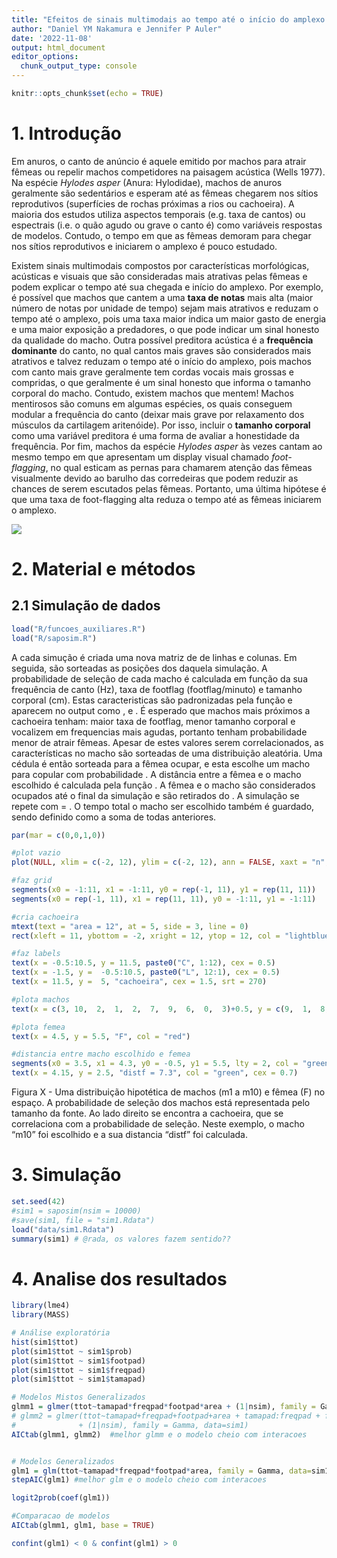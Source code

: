 ```yaml
---
title: "Efeitos de sinais multimodais ao tempo até o início do amplexo: um estudo de simulação"
author: "Daniel YM Nakamura e Jennifer P Auler"
date: '2022-11-08'
output: html_document
editor_options: 
  chunk_output_type: console
---
```


```r
knitr::opts_chunk$set(echo = TRUE)
```

# 1. Introdução

Em anuros, o canto de anúncio é aquele emitido por machos para atrair fêmeas ou repelir machos competidores na paisagem acústica (Wells 1977). Na espécie *Hylodes asper* (Anura: Hylodidae), machos de anuros geralmente são sedentários e esperam até as fêmeas chegarem nos sítios reprodutivos (superfícies de rochas próximas a rios ou cachoeira). A maioria dos estudos utiliza aspectos temporais (e.g. taxa de cantos) ou espectrais (i.e. o quão agudo ou grave o canto é) como variáveis respostas de modelos. Contudo, o tempo em que as fêmeas demoram para chegar nos sítios reprodutivos e iniciarem o amplexo é pouco estudado.

Existem sinais multimodais compostos por características morfológicas, acústicas e visuais que são consideradas mais atrativas pelas fêmeas e podem explicar o tempo até sua chegada e início do amplexo. Por exemplo, é possível que machos que cantem a uma **taxa de notas** mais alta (maior número de notas por unidade de tempo) sejam mais atrativos e reduzam o tempo até o amplexo, pois uma taxa maior indica um maior gasto de energia e uma maior exposição a predadores, o que pode indicar um sinal honesto da qualidade do macho. Outra possível preditora acústica é a **frequência dominante** do canto, no qual cantos mais graves são considerados mais atrativos e talvez reduzam o tempo até o início do amplexo, pois machos com canto mais grave geralmente tem cordas vocais mais grossas e compridas, o que geralmente é um sinal honesto que informa o tamanho corporal do macho. Contudo, existem machos que mentem! Machos mentirosos são comuns em algumas espécies, os quais conseguem modular a frequência do canto (deixar mais grave por relaxamento dos músculos da cartilagem aritenóide). Por isso, incluir o **tamanho corporal** como uma variável preditora é uma forma de avaliar a honestidade da frequência. Por fim, machos da espécie *Hylodes asper* às vezes cantam ao mesmo tempo em que apresentam um display visual chamado *foot-flagging*, no qual esticam as pernas para chamarem atenção das fêmeas visualmente devido ao barulho das corredeiras que podem reduzir as chances de serem escutados pelas fêmeas. Portanto, uma última hipótese é que uma taxa de foot-flagging alta reduza o tempo até as fêmeas iniciarem o amplexo.

![](./fig1.png)

# 2. Material e métodos

## 2.1 Simulação de dados

```r
load("R/funcoes_auxiliares.R")
load("R/saposim.R")
```

A cada simução é criada uma nova matriz de \code{espaco} de \code{area} linhas e \code{area} colunas. Em seguida, são sorteadas as posições dos \code{nmacho} daquela simulação. A probabilidade de seleção de cada macho é calculada em função da sua frequência de canto \code{freq} (Hz), taxa de footflag \code{foot} (footflag/minuto) e tamanho corporal \code{tama} (cm). Estas caracteristicas são padronizadas pela função \code{padroniza} e aparecem no output como \code{freqpad}, \code{footpad} e \code{tamapad}. É esperado que machos mais próximos a cachoeira tenham: maior taxa de footflag, menor tamanho corporal e vocalizem em frequencias mais agudas, portanto tenham probabilidade menor de atrair fêmeas. Apesar de estes valores serem correlacionados, as características no macho são sorteadas de uma distribuição aleatória. Uma cédula é então sorteada para a fêmea ocupar, e esta escolhe um macho para copular com probabilidade \code{prob}. A distância \code{distf} entre a fêmea e o macho escolhido é calculada pela função \code{dist}. A fêmea e o macho são considerados ocupados até o final da simulação e são retirados do \code{espaco}. A simulação se repete com \code{nfemea} = \code{nmacho}. O tempo total \code{ttot} o macho ser escolhido também é guardado, sendo definido como a soma de todas \code{distf} anteriores.

```r
par(mar = c(0,0,1,0))

#plot vazio
plot(NULL, xlim = c(-2, 12), ylim = c(-2, 12), ann = FALSE, xaxt = "n", yaxt = "n", bty = "n", asp = 1)

#faz grid
segments(x0 = -1:11, x1 = -1:11, y0 = rep(-1, 11), y1 = rep(11, 11))
segments(x0 = rep(-1, 11), x1 = rep(11, 11), y0 = -1:11, y1 = -1:11)

#cria cachoeira
mtext(text = "area = 12", at = 5, side = 3, line = 0)
rect(xleft = 11, ybottom = -2, xright = 12, ytop = 12, col = "lightblue")

#faz labels
text(x = -0.5:10.5, y = 11.5, paste0("C", 1:12), cex = 0.5)
text(x = -1.5, y =  -0.5:10.5, paste0("L", 12:1), cex = 0.5)
text(x = 11.5, y =  5, "cachoeira", cex = 1.5, srt = 270)

#plota machos
text(x = c(3, 10,  2,  1,  2,  7,  9,  6,  0,  3)+0.5, y = c(9,  1,  8,  9,  5,  4,  2,  8, -1, -1)+0.5, paste0("m", 1:10), cex = c(0.58, 0.29, 0.63, 0.52, 0.58, 0.47, 0.51, 0.40, 0.51, 0.7), col = c(rep("black", 9), "blue")) 

#plota femea
text(x = 4.5, y = 5.5, "F", col = "red")

#distancia entre macho escolhido e femea
segments(x0 = 3.5, x1 = 4.3, y0 = -0.5, y1 = 5.5, lty = 2, col = "green")
text(x = 4.15, y = 2.5, "distf = 7.3", col = "green", cex = 0.7)
```
Figura X - Uma distribuição hipotética de machos (m1 a m10) e fêmea (F) no espaço. A probabilidade de seleção dos machos está representada pelo tamanho da fonte. Ao lado direito se encontra a cachoeira, que se correlaciona com a probabilidade de seleção. Neste exemplo, o macho "m10" foi escolhido e a sua distancia "distf" foi calculada. 

# 3. Simulação

```r
set.seed(42)
#sim1 = saposim(nsim = 10000)
#save(sim1, file = "sim1.Rdata")
load("data/sim1.Rdata")
summary(sim1) # @rada, os valores fazem sentido??
```


# 4. Analise dos resultados

```r
library(lme4)
library(MASS)

# Análise exploratória
hist(sim1$ttot)
plot(sim1$ttot ~ sim1$prob)
plot(sim1$ttot ~ sim1$footpad)
plot(sim1$ttot ~ sim1$freqpad)
plot(sim1$ttot ~ sim1$tamapad)

# Modelos Mistos Generalizados
glmm1 = glmer(ttot~tamapad*freqpad*footpad*area + (1|nsim), family = Gamma, data=sim1)
# glmm2 = glmer(ttot~tamapad+freqpad+footpad+area + tamapad:freqpad + freqpad:footpad +tamapad:footpad
#              + (1|nsim), family = Gamma, data=sim1)
AICtab(glmm1, glmm2)  #melhor glmm e o modelo cheio com interacoes


# Modelos Generalizados
glm1 = glm(ttot~tamapad*freqpad*footpad*area, family = Gamma, data=sim1)
stepAIC(glm1) #melhor glm e o modelo cheio com interacoes

logit2prob(coef(glm1))

#Comparacao de modelos
AICtab(glmm1, glm1, base = TRUE)

confint(glm1) < 0 & confint(glm1) > 0
```

